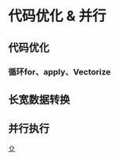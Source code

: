 # 代码优化 & 并行

<a name="header"></a>

## 代码优化

### 循环for、apply、Vectorize


## 长宽数据转换

## 并行执行

[⇧](#header)